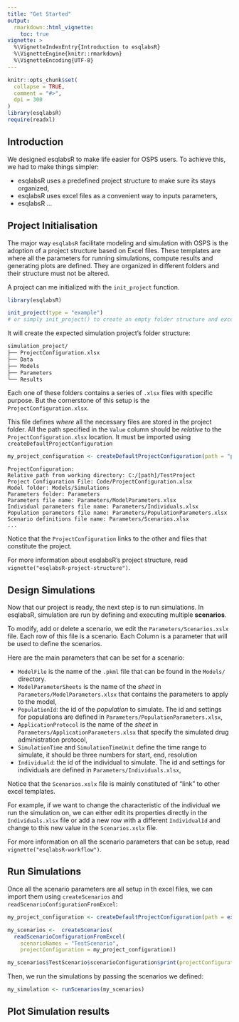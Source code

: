 ```yaml
---
title: "Get Started"
output: 
  rmarkdown::html_vignette:
    toc: true
vignette: >
  %\VignetteIndexEntry{Introduction to esqlabsR}
  %\VignetteEngine{knitr::rmarkdown}
  %\VignetteEncoding{UTF-8}
---
```


```r
knitr::opts_chunk$set(
  collapse = TRUE,
  comment = "#>",
  dpi = 300
)
library(esqlabsR)
require(readxl)
```


## Introduction


We designed esqlabsR to make life easier for OSPS users. To achieve this, we
had to make things simpler:

- esqlabsR uses a predefined project structure to make sure its stays organized,
- esqlabsR uses excel files as a convenient way to inputs parameters,
- esqlabsR ...


## Project Initialisation

The major way `esqlabsR` facilitate modeling and simulation with OSPS is the 
adoption of a project structure based on Excel files. 
These templates are where all the parameters for running simulations, 
compute results and generating plots are defined. They are organized in 
different folders and their structure must not be altered.


A project can me initialized with the `init_project` function.

```r
library(esqlabsR)

init_project(type = "example") 
# or simply init_project() to create an empty folder structure and excel templates.
```

It will create the expected simulation project's folder structure:

```sh
simulation_project/
├── ProjectConfiguration.xlsx
├── Data
├── Models
├── Parameters
└── Results
```

Each one of these folders contains a series of `.xlsx` files with specific 
purpose. But the cornerstone of this setup is the `ProjectConfiguration.xlsx`.

This file defines *where* all the necessary files are stored in the project 
folder. All the path specified in the `Value` column should be *relative* to the
`ProjectConfiguration.xlsx` location. It must be imported using 
`createDefaultProjectConfiguration`

```r
my_project_configuration <- createDefaultProjectConfiguration(path = "path/to/ProjectConfiguration.xlsx")

```

```
ProjectConfiguration: 
Relative path from working directory: C:/[path]/TestProject
Project Configuration File: Code/ProjectConfiguration.xlsx 
Model folder: Models/Simulations 
Parameters folder: Parameters 
Parameters file name: Parameters/ModelParameters.xlsx 
Individual parameters file name: Parameters/Individuals.xlsx 
Population parameters file name: Parameters/PopulationParameters.xlsx
Scenario definitions file name: Parameters/Scenarios.xlsx
...
```
<!-- Scenario applications definitions file name: Parameters/ApplicationParameters.xlsx  -->
<!-- Plot definitions file name: Parameters/Plots.xlsx  -->
<!-- Experimental data folder: Data  -->
<!-- Experimental data file: Data/TestProject_TimeValuesData.xlsx  -->
<!-- Data importer configuration: Data/esqlabs_dataImporter_configuration.xml  -->
<!-- Compound Properties File: Data/Compound Properties.xlsx  -->
<!-- Output folder: Results  -->

Notice that the `ProjectConfiguration` links to the other and files that 
constitute the project.

For more information about esqlabsR's project structure, read `vignette("esqlabsR-project-structure")`.

## Design Simulations

Now that our project is ready, the next step is to run simulations. In esqlabsR,
simulation are run by defining and executing multiple **scenarios**.

To modify, add or delete a scenario, we edit the `Parameters/Scenarios.xslx` 
file. Each row of this file is a scenario. Each Column is a parameter that will 
be used to define the scenarios.

Here are the main parameters that can be set for a scenario:

- `ModelFile` is the name of the `.pkml` file that can be found in the `Models/` directory.
- `ModelParameterSheets` is the name of the *sheet* in `Parameters/ModelParameters.xlsx` that contains the parameters to apply to the model,
- `PopulationId`: the id of the *population* to simulate. The id and settings for populations are defined in `Parameters/PopulationParameters.xlsx`,
- `ApplicationProtocol` is the name of the *sheet* in `Parameters/ApplicationParameters.xlsx` that specify the simulated drug administration protocol,
- `SimulationTime` and `SimulationTimeUnit` define the time range to simulate, it should be three numbers for start, end, resolution
- `Individuald`: the id of the individual to simulate. The id and settings for individuals are defined in `Parameters/Individuals.xlsx`,

Notice that the `Scenarios.xslx` file is mainly constituted of "link" to other excel templates. 


For example, if we want to change the characteristic of the individual we run the simulation on, we can either edit its properties directly in the `Individuals.xlsx` file or  add a new row with a different `IndividualId` and change to this new value in the `Scenarios.xslx` file.

For more information on all the scenario parameters that can be setup, read `vignette("esqlabsR-workflow")`.


## Run Simulations

Once all the scenario parameters are all setup in th excel files, we can import 
them using `createScenarios` and `readScenarioConfigurationFromExcel`:

```r
my_project_configuration <- createDefaultProjectConfiguration(path = example_ProjectConfiguration())
```

```r
my_scenarios <-  createScenarios(
  readScenarioConfigurationFromExcel( 
    scenarioNames = "TestScenario", 
    projectConfiguration = my_project_configuration))
```

```r
my_scenarios$TestScenario$scenarioConfiguration$print(projectConfiguration = FALSE)
```

Then, we run the simulations by passing the scenarios we defined:
```r
my_simulation <- runScenarios(my_scenarios)
```


## Plot Simulation results
